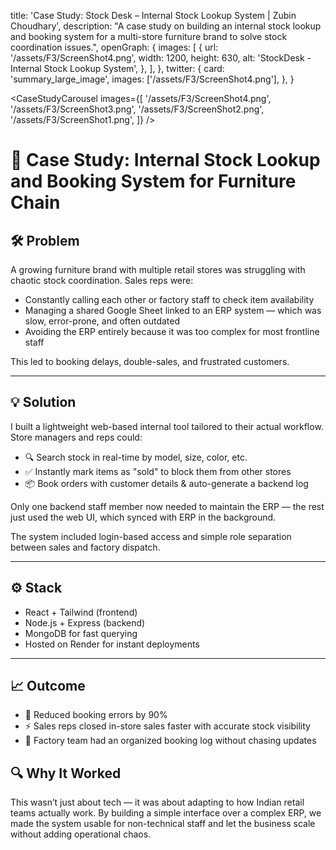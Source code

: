 
  title: 'Case Study: Stock Desk – Internal Stock Lookup System | Zubin Choudhary',
  description:
    "A case study on building an internal stock lookup and booking system for a multi-store furniture brand to solve stock coordination issues.",
  openGraph: {
    images: [
      {
        url: '/assets/F3/ScreenShot4.png',
        width: 1200,
        height: 630,
        alt: 'StockDesk - Internal Stock Lookup System',
      },
    ],
  },
  twitter: {
    card: 'summary_large_image',
    images: ['/assets/F3/ScreenShot4.png'],
  },
}

<CaseStudyCarousel images={[
    '/assets/F3/ScreenShot4.png',
    '/assets/F3/ScreenShot3.png',
    '/assets/F3/ScreenShot2.png',
    '/assets/F3/ScreenShot1.png',
]} />

# 🧾 Case Study: Internal Stock Lookup and Booking System for Furniture Chain

## 🛠 Problem
A growing furniture brand with multiple retail stores was struggling with chaotic stock coordination.
Sales reps were:

- Constantly calling each other or factory staff to check item availability
- Managing a shared Google Sheet linked to an ERP system — which was slow, error-prone, and often outdated
- Avoiding the ERP entirely because it was too complex for most frontline staff

This led to booking delays, double-sales, and frustrated customers.

---

## 💡 Solution
I built a lightweight web-based internal tool tailored to their actual workflow. Store managers and reps could:

- 🔍 Search stock in real-time by model, size, color, etc.
- ✅ Instantly mark items as "sold" to block them from other stores
- 📦 Book orders with customer details & auto-generate a backend log

Only one backend staff member now needed to maintain the ERP — the rest just used the web UI, which synced with ERP in the background.

The system included login-based access and simple role separation between sales and factory dispatch.

---

## ⚙️ Stack
- React + Tailwind (frontend)
- Node.js + Express (backend)
- MongoDB for fast querying
- Hosted on Render for instant deployments

---

## 📈 Outcome
- 🔻 Reduced booking errors by 90%
- ⚡ Sales reps closed in-store sales faster with accurate stock visibility
- 🧾 Factory team had an organized booking log without chasing updates

## 🔍 Why It Worked
This wasn’t just about tech — it was about adapting to how Indian retail teams actually work. By building a simple interface over a complex ERP, we made the system usable for non-technical staff and let the business scale without adding operational chaos.
